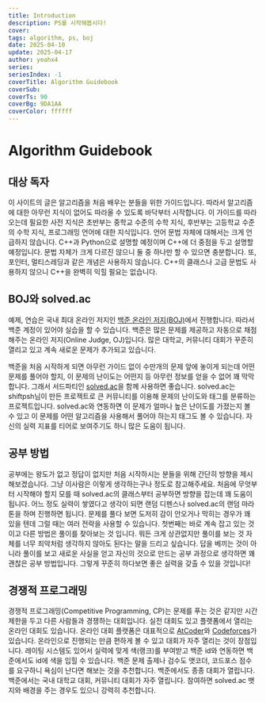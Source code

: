 ```yaml
---
title: Introduction
description: PS를 시작해봅시다!
cover:
tags: algorithm, ps, boj
date: 2025-04-10
update: 2025-04-17
author: yeahx4
series: 
seriesIndex: -1
coverTitle: Algorithm Guidebook
coverSub: 
coverTs: 90
coverBg: 9DA1AA
coverColor: ffffff
---
```


# Algorithm Guidebook

## 대상 독자

이 사이트의 글은 알고리즘을 처음 배우는 분들을 위한 가이드입니다. 따라서 알고리즘에 대한 아무런
지식이 없어도 따라올 수 있도록 바닥부터 시작합니다. 이 가이드를 따라오는데 필요한 사전 지식은
초반부는 중학교 수준의 수학 지식, 후반부는 고등학교 수준의 수학 지식, 프로그래밍 언어에 대한 지식입니다.
언어 문법 자체에 대해서는 크게 언급하지 않습니다. C++과 Python으로 설명할 예정이며 C++에 더 중점을
두고 설명할 예정입니다. 문법 자체가 크게 다르진 않으니 둘 중 하나만 할 수 있으면 충분합니다.
또, 포인터, 멀티스레딩과 같은 개념은 사용하지 않습니다. C++의 클래스나 고급 문법도 사용하지 않으니
C++을 완벽히 익힐 필요는 없습니다.

## BOJ와 solved.ac

예제, 연습은 국내 최대 온라인 저지인
[백준 온라인 저지(BOJ)](https://www.acmicpc.net/)에서 진행합니다.
따라서 백준 계정이 있어야 실습을 할 수 있습니다. 백준은 많은 문제를 제공하고 자동으로 채점해주는 온라인
저지(Online Judge, OJ)입니다. 많은 대학교, 커뮤니티 대회가 꾸준히 열리고 있고 계속 새로운
문제가 추가되고 있습니다.

백준을 처음 시작하게 되면 아무런 가이드 없이 수만개의 문제 앞에 놓이게 되는데 어떤 문제를 풀어야 할지,
이 문제의 난이도는 어떤지 등 아무런 정보를 얻을 수 없어 꽤 막막합니다. 그래서 서드파티인
[solved.ac](https://solved.ac/)을 함께 사용하면 좋습니다. solved.ac는
shiftpsh님이 만든 프로젝트로 큰 커뮤니티를 이용해 문제의 난이도와 태그를 분류하는 프로젝트입니다.
solved.ac와 연동하면 이 문제가 얼마나 높은 난이도를 가졌는지 볼 수 있고 이 문제를 어떤 알고리즘을
사용해서 풀어야 하는지 태그도 볼 수 있습니다. 자신의 실력 지표를 티어로 보여주기도
하니 많은 도움이 됩니다.

## 공부 방법

공부에는 왕도가 없고 정답이 없지만 처음 시작하시는 분들을 위해 간단히 방향을 제시해보겠습니다.
그냥 이사람은 이렇게 생각하는구나 정도로 참고해주세요. 처음에 무엇부터 시작해야 할지 모를 때
solved.ac의 클래스부터 공부하면 방향을 잡는데 꽤 도움이 됩니다. 어느 정도 실력이 쌓였다고 생각이
되면 랜덤 디펜스나 solved.ac의 랜덤 마라톤을 하며 진행하면 됩니다. 문제를 풀다 보면 도저히 감이
안오거나 막히는 경우가 꽤 있을 텐데 그럴 때는 여러 전략을 사용할 수 있습니다. 첫번째는 바로 계속 잡고
있는 것이고 다른 방법은 풀이를 찾아보는 것 입니다. 뭐든 크게 상관없지만 풀이를 보는 것 자체를 너무
죄악처럼 생각하지 않아도 된다는 말을 드리고 싶습니다. 답을 베끼는 것이 아니라 풀이를 보고 새로운 사실을
얻고 자신의 것으로 만드는 공부 과정으로 생각하면 꽤 괜찮은 공부 방법입니다. 그렇게 꾸준히 하다보면 좋은
실력을 갖출 수 있을 것입니다!

## 경쟁적 프로그래밍

경쟁적 프로그래밍(Competitive Programming, CP)는 문제를 푸는 것은 같지만 시간 제한을 두고 다른
사람들과 경쟁하는 대회입니다. 실전 대회도 있고 플랫폼에서 열리는 온라인 대회도 있습니다. 온라인 대회
플랫폼은 대표적으로 [AtCoder](https://atcoder.jp/)와
[Codeforces](https://codeforces.com/)가 있습니다. 온라인으로 진행되는 만큼 편하게 볼 수
있고 대회가 자주 열리는 것이 장점입니다. 레이팅 시스템도 있어서 실력에 맞게 색(랭크)를 부여받고 백준
id와 연동하면 백준에서도 id에 색을 입힐 수 있습니다. 백준 문제 출제나 검수도 앳코더, 코드포스 점수를
요구하니 욕심이 난다면 해보는 것을 추천합니다. 백준에서도 종종 대회가 열립니다. 백준에서는 국내 대학교
대회, 커뮤니티 대회가 자주 열립니다. 참여하면 solved.ac 뱃지와 배경을 주는 경우도 있으니
강력히 추천합니다.
